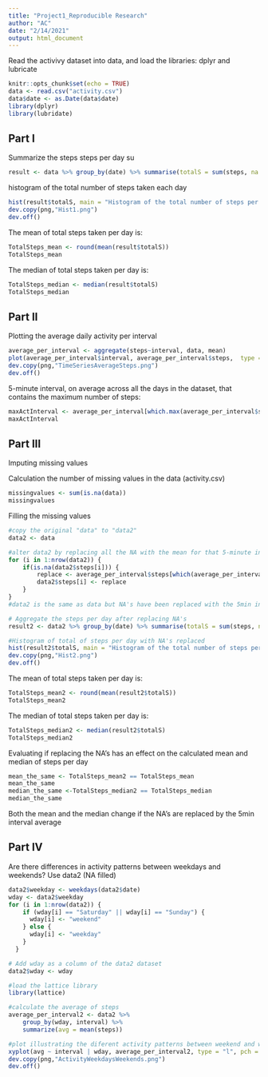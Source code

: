 ```yaml
---
title: "Project1_Reproducible Research"
author: "AC"
date: "2/14/2021"
output: html_document
---
```



Read the activivy dataset into data, and load the libraries: dplyr and lubricate

```r
knitr::opts_chunk$set(echo = TRUE)
data <- read.csv("activity.csv")
data$date <- as.Date(data$date)
library(dplyr)
library(lubridate)
```

## Part I
Summarize the steps steps per day su
```r
result <- data %>% group_by(date) %>% summarise(totalS = sum(steps, na.rm = TRUE), .groups = 'drop')
```


histogram of the total number of steps taken each day

```r
hist(result$totalS, main = "Histogram of the total number of steps per day", xlab = "Steps per day")
dev.copy(png,"Hist1.png")
dev.off()
```

The mean of total steps taken per day is:
```r
TotalSteps_mean <- round(mean(result$totalS))
TotalSteps_mean
```


The median of total steps taken per day is:
```r
TotalSteps_median <- median(result$totalS)
TotalSteps_median
```

## Part II

Plotting the average daily activity per interval 

```r
average_per_interval <- aggregate(steps~interval, data, mean)
plot(average_per_interval$interval, average_per_interval$steps,  type = "l", main = "Average number of steps per interval", xlab = "5-minute interval", ylab = "Averaged across all days")
dev.copy(png,"TimeSeriesAverageSteps.png")
dev.off()

```

5-minute interval, on average across all the days in the dataset, that contains the maximum number of steps:
```r
maxActInterval <- average_per_interval[which.max(average_per_interval$steps), ]$interval
maxActInterval
```

## Part III
Imputing missing values

Calculation the number of missing values in the data (activity.csv)
```r
missingvalues <- sum(is.na(data))
missingvalues
```
 
Filling the missing values
```r
#copy the original "data" to "data2"
data2 <- data

#alter data2 by replacing all the NA with the mean for that 5-minute interval
for (i in 1:nrow(data2)) {
    if(is.na(data2$steps[i])) {
        replace <- average_per_interval$steps[which(average_per_interval$interval == data2$interval[i])]
        data2$steps[i] <- replace
    }
}
#data2 is the same as data but NA's have been replaced with the 5min interval mean

# Aggregate the steps per day after replacing NA's
result2 <- data2 %>% group_by(date) %>% summarise(totalS = sum(steps, na.rm = TRUE), .groups = 'drop')

#Histogram of total of steps per day with NA's replaced
hist(result2$totalS, main = "Histogram of the total number of steps per day (NAs replaced)", xlab = "Steps per day")
dev.copy(png,"Hist2.png")
dev.off()
```
 

The mean of total steps taken per day is:
```r
TotalSteps_mean2 <- round(mean(result2$totalS))
TotalSteps_mean2
```


The median of total steps taken per day is:
```r
TotalSteps_median2 <- median(result2$totalS)
TotalSteps_median2
```

Evaluating if replacing the NA's has an effect on the calculated mean and median of steps per day
```r
mean_the_same <- TotalSteps_mean2 == TotalSteps_mean
mean_the_same
median_the_same <-TotalSteps_median2 == TotalSteps_median
median_the_same
```

Both the mean and the median change if the NA's are replaced by the 5min interval average

## Part IV
Are there differences in activity patterns between weekdays and weekends?
Use data2 (NA filled) 


```r
data2$weekday <- weekdays(data2$date)
wday <- data2$weekday
for (i in 1:nrow(data2)) {
    if (wday[i] == "Saturday" || wday[i] == "Sunday") {
      wday[i] <- "weekend"
    } else {
      wday[i] <- "weekday"
    } 
  }

# Add wday as a column of the data2 dataset 
data2$wday <- wday

#load the lattice library
library(lattice)

#calculate the average of steps 
average_per_interval2 <- data2 %>%
    group_by(wday, interval) %>%
    summarize(avg = mean(steps))

#plot illustrating the diferent activity patterns between weekend and weekdays 
xyplot(avg ~ interval | wday, average_per_interval2, type = "l", pch = 20, layout = c(1,2), main = "Activity paterns between weekdays and weekends", ylab = "Number of steps", xlab = "Interval")
dev.copy(png,"ActivityWeekdaysWeekends.png")
dev.off()

```